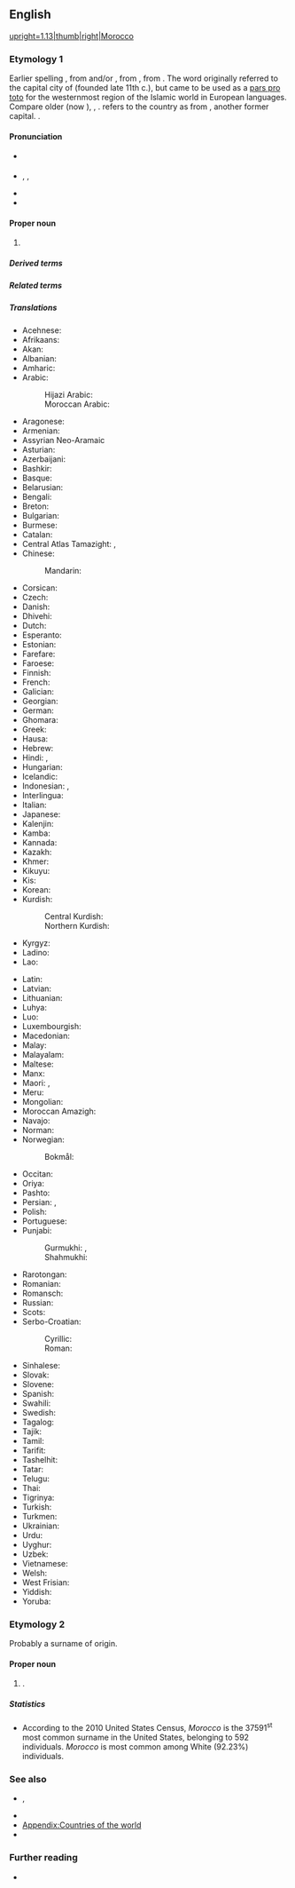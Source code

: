 {{also|morocco}}
==English==
[[Image:MAR orthographic.svg|upright=1.13|thumb|right|Morocco]]
{{wp}}

===Etymology 1===
Earlier spelling {{m|en|Marocco}}, from {{der|en|pt|Marrocos}} and/or {{der|en|es|Marruecos}}, from {{der|en|ar|مُرَّاكُش}}, from {{der|en|ber}} {{l|zgh|ⴰⵎⵓⵔ ⵏ ⴰⴽⵓⵛ|lit=Land of God}}. The word originally referred to the capital city of {{m|en|Marrakech}} (founded late 11th c.), but came to be used as a [[pars pro toto]] for the westernmost region of the Islamic world in European languages. Compare older {{cog|ar|مُرَّاكُش}} (now {{m|ar|اَلْمَغْرِب}}), {{cog|fa|مراکش|tr=marâkeš}}, {{cog|ML.|Marrochium}}. {{cog|tr|-}} refers to the country as {{m|tr|Fas}} from {{m|en|Fez}}, another former capital. {{doublet|en|Marrakech}}.

====Pronunciation====
* {{a|UK}} {{IPA|en|/məˈɹɒkəʊ/}}
* {{a|US}} {{enPR|məräk'ō}}, {{IPAchar|/məˈrɑkoʊ/}}, {{IPAchar|/mɔrˈɑkoʊ/}}
* {{audio|en|En-us-Morocco.ogg|Audio (US)}}
* {{rhymes|en|ɒkəʊ}}

====Proper noun====
{{en-proper noun}}

# {{senseid|en|Q1028}}{{place|en|country|in northwestern|cont/Africa|t=Morocco|official=Kingdom of Morocco}}

=====Derived terms=====
{{der2|en|Moroccan|Morocco agencies}}

=====Related terms=====
{{rel2|en|maroquin|Marrakech}}

=====Translations=====
{{trans-top|id=Q1028|country}}
* Acehnese: {{t|ace|Maghribi}}
* Afrikaans: {{t+|af|Marokko}}
* Akan: {{t|ak|Moroko}}
* Albanian: {{t+|sq|Maroku}}
* Amharic: {{t|am|ሞሮኮ|sc=Ethi}}
* Arabic: {{t+|ar|الْمَغْرِب|f}}
*: Hijazi Arabic: {{t|acw|المغرب|f|tr=al-maḡrib}}
*: Moroccan Arabic: {{t|ary|المغرب|f|tr=el-maḡrib}}
* Aragonese: {{t|an|Marruecos|m}}
* Armenian: {{t|hy|Մարոկկո|sc=Armn}}
* Assyrian Neo-Aramaic {{t|aii|ܡܵܪܵܟܸܫ|tr=marakish}}
* Asturian: {{t+|ast|Marruecos|m-p}}
* Azerbaijani: {{t+|az|Mərakeş}}
* Bashkir: {{t|ba|Марокко|sc=Cyrl}}
* Basque: {{t+|eu|Maroko}}
* Belarusian: {{t|be|Маро́ка|n|sc=Cyrl}}
* Bengali: {{t|bn|মরোক্কো|sc=Beng}}
* Breton: {{t+|br|Maroko}}
* Bulgarian: {{t|bg|Маро́ко|n}}
* Burmese: {{t|my|မော်ရိုကို|sc=Mymr}}
* Catalan: {{t+|ca|Marroc|m}}
* Central Atlas Tamazight: {{t|tzm|ⵍⵎⴰⵖⵔⵉⴱ}}, {{t|tzm|ⴰⵎⵕⵕⵓⴽ}}
* Chinese:
*: Mandarin: {{t+|cmn|摩洛哥|tr=Móluògē|sc=Hani}}
* Corsican: {{t|co|Maroccu|m}}
* Czech: {{t+|cs|Maroko|m}}
* Danish: {{t+|da|Marokko}}
* Dhivehi: {{t|dv|މައުރިބު|sc=Thaa}}
* Dutch: {{t+|nl|Marokko|n}}
* Esperanto: {{t+|eo|Maroko}}
* Estonian: {{t+|et|Maroko}}
* Farefare: {{t|gur|Maroko}}
* Faroese: {{t|fo|Marokko|n}}
* Finnish: {{t+|fi|Marokko}}
* French: {{t+|fr|Maroc|m}}
* Galician: {{t+|gl|Marrocos|m-p}}
* Georgian: {{t|ka|მაროკო|sc=Geor}}
* German: {{t+|de|Marokko|n}}
* Ghomara: {{t-needed|gho}}
* Greek: {{t+|el|Μαρόκο|n}}
* Hausa: {{t|ha|Maroko|alt=Màr̃ōkò|f}}
* Hebrew: {{t|he|מָרוֹקוֹ|tr=maroko}}
* Hindi: {{t+|hi|मोरक्को|sc=Deva}}, {{t|hi|मराकेश|sc=Deva}}
* Hungarian: {{t+|hu|Marokkó}}
* Icelandic: {{t+|is|Marokkó}}
* Indonesian: {{t|id|Moroko}}, {{t+|id|Maroko}}
* Interlingua: {{t|ia|Marroco}}
* Italian: {{t+|it|Marocco|m}}
* Japanese: {{t+|ja|モロッコ|tr=Morokko}}
* Kalenjin: {{t|kln|Moroko}}
* Kamba: {{t|kam|Moroko}}
* Kannada: {{t+|kn|ಮೊರಾಕೊ|sc=Knda}}
* Kazakh: {{t|kk|Мағрибия|sc=Cyrl}}
* Khmer: {{t+|km|ម៉ារ៉ុក}}
* Kikuyu: {{t|ki|Moroko}}
* Kis: {{t|kis|Moroko}}
* Korean: {{t+|ko|^모로코}}
* Kurdish:
*: Central Kurdish: {{t|ckb|مەغریب}}
*: Northern Kurdish: {{t+|kmr|Maroko}}
* Kyrgyz: {{t|ky|Марокко|sc=Cyrl}}
* Ladino: {{t|lad|Maroko}}
* Lao: {{t|lo|ມາລົກ}}
{{trans-mid}}
* Latin: {{t|la|Marocum|n}}
* Latvian: {{t+|lv|Maroka|f}}
* Lithuanian: {{t+|lt|Marokas|m}}
* Luhya: {{t|luy|Moroko}}
* Luo: {{t|luo|Moroko}}
* Luxembourgish: {{t|lb|Marokko|n}}
* Macedonian: {{t|mk|Маро́ко|n}}
* Malay: {{t|ms|Maghribi}}
* Malayalam: {{t|ml|മൊറോക്കൊ|sc=Mlym}}
* Maltese: {{t|mt|il-[[Marokk]]}}
* Manx: {{t|gv|Maroc|f|alt=Yn Varoc}}
* Maori: {{t|mi|Marako}}, {{t|mi|Moroko}}
* Meru: {{t|mer|Moroko}}
* Mongolian: {{t|mn|Марокко|sc=Cyrl}}
* Moroccan Amazigh: {{t|zgh|ⵍⵎⵖⵔⵉⴱ}}
* Navajo: {{t|nv|Eʼeʼaahjí Ghą́ą́ʼaskʼidii Biłikahii Bikéyah}}
* Norman: {{t|nrf|Maroc|m}}
* Norwegian:
*: Bokmål: {{t+|nb|Marokko}}
* Occitan: {{t+|oc|Marròc|m}}
* Oriya: {{t|or|ମୋରୋକୋ|sc=Orya}}
* Pashto: {{t|ps|مراکش|m|tr=marākeš}}
* Persian: {{t+|fa|مراکش|tr=marâkeš}}, {{t+|fa|مغرب|tr=mağreb}}
* Polish: {{t+|pl|Maroko}}
* Portuguese: {{t+|pt|Marrocos|m}}
* Punjabi:
*: Gurmukhi: {{t|pa|ਮਰਾਕਿਸ਼}}, {{t|pa|ਮੋਰਾਕੋ}}
*: Shahmukhi: {{t|pa|مراکش|tr=marākeś}}
* Rarotongan: {{t|rar|Maroko}}
* Romanian: {{t+|ro|Maroc|n}}
* Romansch: {{t|rm|Maroc|m}}
* Russian: {{t+|ru|Маро́кко|n}}
* Scots: {{t|sco|Morocco}}
* Serbo-Croatian:
*: Cyrillic: {{t|sh|Мароко|m}}
*: Roman: {{t+|sh|Maroko|m}}
* Sinhalese: {{t|si|මොරොක්කෝව|sc=Sinh}}
* Slovak: {{t+|sk|Maroko|n}}
* Slovene: {{t+|sl|Maroko|m}}
* Spanish: {{t+|es|Marruecos|m}}
* Swahili: {{t+|sw|Moroko}}
* Swedish: {{t+|sv|Marocko}}
* Tagalog: {{t|tl|Maruwekos}}
* Tajik: {{t|tg|Марокаш|sc=Cyrl}}
* Tamil: {{t|ta|மொரோக்கோ|sc=Taml}}
* Tarifit: {{t-needed|rif}}
* Tashelhit: {{t-needed|shi}}
* Tatar: {{t|tt|Марокко|sc=Cyrl}}
* Telugu: {{t+|te|మొరాకో|sc=Telu}}
* Thai: {{t+|th|โมร็อกโก}}
* Tigrinya: {{t|ti|ሞሮኮ|sc=Ethi}}
* Turkish: {{t+|tr|Fas}}
* Turkmen: {{t|tk|Marokko}}
* Ukrainian: {{t+|uk|Маро́кко|n|sc=Cyrl}}
* Urdu: {{t|ur|مراکش|tr=marākiś}}
* Uyghur: {{t|ug|ماراكەش|sc=ug-Arab}}
* Uzbek: {{t+|uz|Marokash}}
* Vietnamese: {{t|vi|Ma-rốc}}
* Welsh: {{t|cy|Moroco|f}}
* West Frisian: {{t+|fy|Marokko|n}}
* Yiddish: {{t|yi|מאַראָקאָ}}
* Yoruba: {{t|yo|Mòrókò}}
{{trans-bottom}}

===Etymology 2===
Probably a surname of {{der|en|it|-}} origin.

====Proper noun====
{{en-proper noun|s}}

# {{surname|en|from=Italian}}.

=====Statistics=====
* According to the 2010 United States Census, ''Morocco'' is the 37591<sup>st</sup> most common surname in the United States, belonging to 592 individuals. ''Morocco'' is most common among White (92.23%) individuals.

===See also===
* {{l|en|Maghreb}}, {{l|en|Maghrib}}
* {{l|en|North Africa}}
* [[Appendix:Countries of the world]]
* {{list:countries of Africa/en}}

===Further reading===
* {{R:en:DAFN}}

{{c|en|Exonyms|Morocco}}